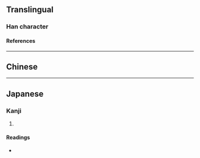{{also|彝|彛}}
{{character info/new}}
==Translingual==

===Han character===
{{Han char|rn=58|rad=彐|as=13|sn=16|four=|canj=VMFHT|ids=⿳彑粉廾}}

====References====
{{Han ref|kx=0362.251|hdz=20962.150|uh=5F5C}}

----

==Chinese==
{{zh-see|彝|v}}

----

==Japanese==

===Kanji===
{{ja-kanji|grade=|rs=彐13}}

# {{rfdef|ja|sort=彐13}}

====Readings====
* {{ja-readings|on=[[い]] (i)|kun=[[つね]] (tsune)}}